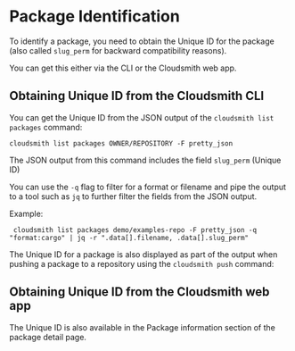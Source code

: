 
# Package Identification

To identify a package, you need to obtain the Unique ID for the package (also called `slug_perm` for backward compatibility reasons).

You can get this either via the CLI or the Cloudsmith web app. 

## Obtaining Unique ID from the Cloudsmith CLI

You can get the Unique ID from the JSON output of the `cloudsmith list packages` command: 

```shell
cloudsmith list packages OWNER/REPOSITORY -F pretty_json
```

The JSON output from this command includes the field `slug_perm` (Unique ID) 

<BlockImage src={img40d3d19_UniqueID_CLI} alt="list packages JSON output"></BlockImage>

You can use the `-q` flag to filter for a format or filename and pipe the output to a tool such as `jq` to further filter the fields from the JSON output. 

Example:

```shell
 cloudsmith list packages demo/examples-repo -F pretty_json -q "format:cargo" | jq -r ".data[].filename, .data[].slug_perm"
```

<BlockImage src={img63d5fd8_CLi_Slug_Perm_JQ} alt="Using jq to filter JSON output"></BlockImage>

The Unique ID for a package is also displayed as part of the output when pushing a package to a repository using the `cloudsmith push` command:

<BlockImage src={imgc40c783_CLI_Push_slug_perm} alt="Unique ID as part of cloudsmith push command output"></BlockImage>

## Obtaining Unique ID from the Cloudsmith web app

The Unique ID is also available in the Package information section of the package detail page. 

<BlockImage src={imge67ff4591a7b7a30a40c3086a0965c3db3812b09e8a5d82729604d5e2ccd6d04_package_identification} alt=""></BlockImage>